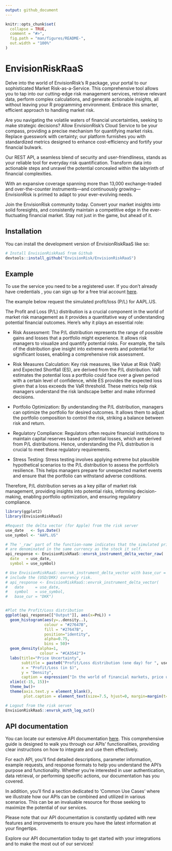 ```yaml
---
output: github_document
---
```


<!-- README.md is generated from README.Rmd. Please edit that file -->

```r
knitr::opts_chunk$set(
  collapse = TRUE,
  comment = "#>",
  fig.path = "man/figures/README-",
  out.width = "100%"
)
```

# EnvisionRiskRaaS

<!-- badges: start -->
<!-- badges: end -->

Delve into the world of EnvisionRisk's R package, your portal to our sophisticated Market Risk-as-a-Service. This comprehensive tool allows you to tap into our cutting-edge risk management services, retrieve relevant data, perform complex calculations, and generate actionable insights, all without leaving your R programming environment. Embrace this smarter, efficient approach to handling market risk.

Are you navigating the volatile waters of financial uncertainties, seeking to make strategic decisions? Allow EnvisionRisk's Cloud Service to be your compass, providing a precise mechanism for quantifying market risks. Replace guesswork with certainty; our platform furnishes you with standardized metrics designed to enhance cost-efficiency and fortify your financial bulwark.

Our REST API, a seamless blend of security and user-friendliness, stands as your reliable tool for everyday risk quantification. Transform data into actionable steps and unravel the potential concealed within the labyrinth of financial complexities.

With an expansive coverage spanning more than 13,000 exchange-traded and over-the-counter instruments—and continuously growing—EnvisionRisk is primed to adapt to your ever-evolving needs.

Join the EnvisionRisk community today. Convert your market insights into solid foresights, and consistently maintain a competitive edge in the ever-fluctuating financial market. Stay not just in the game, but ahead of it.

## Installation

You can install the development version of EnvisionRiskRaaS like so:

``` r
# Install EnvisionRiskRaaS from Github
devtools::install_github("EnvisionRisk/EnvisionRiskRaaS")
```
## Example

To use the service you need to be a registered user. If you don't already have 
credentials , you can sign up for a free trial account 
[here](https://envisionrisk.shinyapps.io/user_management). 

The example below request the simulated profit/loss (P/L) for AAPL.US. 

The Profit and Loss (P/L) distribution is a crucial component in the world of market risk management as it provides a quantitative way of understanding potential financial outcomes. Here's why it plays an essential role:

* Risk Assessment: The P/L distribution represents the range of possible gains and losses that a portfolio might experience. It allows risk managers to visualize and quantify potential risks. For example, the tails of the distribution give insight into extreme events and potential for significant losses, enabling a comprehensive risk assessment.

* Risk Measures Calculation: Key risk measures, like Value at Risk (VaR) and Expected Shortfall (ES), are derived from the P/L distribution. VaR estimates the potential loss a portfolio could face over a given period with a certain level of confidence, while ES provides the expected loss given that a loss exceeds the VaR threshold. These metrics help risk managers understand the risk landscape better and make informed decisions.

* Portfolio Optimization: By understanding the P/L distribution, managers can optimize the portfolio for desired outcomes. It allows them to adjust the portfolio composition to control the risk, striking a balance between risk and return.

* Regulatory Compliance: Regulators often require financial institutions to maintain capital reserves based on potential losses, which are derived from P/L distributions. Hence, understanding the P/L distribution is crucial to meet these regulatory requirements.

* Stress Testing: Stress testing involves applying extreme but plausible hypothetical scenarios to the P/L distribution to assess the portfolio's resilience. This helps managers prepare for unexpected market events and ensure that the portfolio can withstand adverse conditions.

Therefore, P/L distribution serves as a key pillar of market risk management, providing insights into potential risks, informing decision-making, enabling portfolio optimization, and ensuring regulatory compliance.

```r
library(ggplot2)
library(EnvisionRiskRaaS)

#Request the delta vector (for Apple) from the risk server
use_date   <- Sys.Date()
use_symbol <- "AAPL.US"

# The '_raw' part of the function-name indicates that the simulated price changes 
# are denominated in the same currency as the stock it self. 
api_response <- EnvisionRiskRaaS::envrsk_instrument_delta_vector_raw(
  date   = use_date, 
  symbol = use_symbol)

# Use EnvisionRiskRaaS::envrsk_instrument_delta_vector with base_cur = "DKK" to 
# include the (USD/DKK) currency risk.
# api_response <- EnvisionRiskRaaS::envrsk_instrument_delta_vector(
#   date     = use_date, 
#   symbol   = use_symbol,
#   base_cur = "DKK")


#Plot the Profit/Loss distribution
ggplot(api_response[["Output"]], aes(x=PnL)) +
  geom_histogram(aes(y=..density..), 
                 colour = "#27647B", 
                 fill = "#27647B", 
                 position="identity", 
                 alpha=0.75, 
                 bins = 50)+
  geom_density(alpha=1, 
               colour = "#CA3542")+
  labs(title="Price Uncertainty",
       subtitle = paste0("Profit/Loss distribution (one day) for ", use_symbol, " as seen from the ", use_date),
       x = "Profit/Loss (in $)", 
       y = "Density",
       caption = expression("In the world of financial markets, price uncertainty is a key element that contributes to market risk - the risk of losses in positions arising \nfrom movements in market prices. Risk management aims to quantify this risk and devise strategies to mitigate potential losses."))+
  xlim(c(-15, 15))+
  theme_bw()+
  theme(axis.text.y = element_blank(),
        plot.caption = element_text(size=7.5, hjust=0, margin=margin(t=15)))

# Logout from the risk server
EnvisionRiskRaaS::envrsk_auth_log_out()

```
## API documentation
You can locate our extensive API documentation [here](https://envisionrisk.stoplight.io/docs/api-aleadomus-documentation/9ed9f79a31a4a-market-risk-as-a-service-api). This comprehensive guide is designed to walk you through our APIs' functionalities, providing clear instructions on how to integrate and use them effectively.

For each API, you'll find detailed descriptions, parameter information, example requests, and response formats to help you understand the API's purpose and functionality. Whether you're interested in user authentication, data retrieval, or performing specific actions, our documentation has you covered.

In addition, you'll find a section dedicated to 'Common Use Cases' where we illustrate how our APIs can be combined and utilized in various scenarios. This can be an invaluable resource for those seeking to maximize the potential of our services.

Please note that our API documentation is constantly updated with new features and improvements to ensure you have the latest information at your fingertips.

Explore our API documentation today to get started with your integrations and to make the most out of our services!
